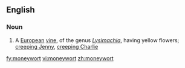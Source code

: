 ==English==

===Noun===
{{en-noun}}

# A [[European]] [[vine]], of the genus ''[[Lysimachia]]'', having yellow flowers; [[creeping Jenny]], [[creeping Charlie]]

[[fy:moneywort]]
[[vi:moneywort]]
[[zh:moneywort]]